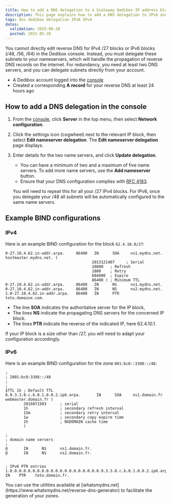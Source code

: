 ```yaml
---
title: How to add a DNS delegation to a Scaleway Dedibox IP address block
description: This page explains how to add a DNS delegation to IPv6 and IPv4 on Scaleway Dedibox.
tags: dns dedibox delegation IPv6 IPv4
dates:
  validation: 2025-08-28
  posted: 2021-05-26
---
```



You cannot directly edit reverse DNS for IPv4 /27 blocks or IPv6 blocks (/48, /56, /64) in the Dedibox console.
Instead, you must delegate these subnets to your nameservers, which will handle the propagation of reverse DNS records on the internet. For redundancy, you need at least two DNS servers, and you can delegate subnets directly from your account.

<Requirements />

- A Dedibox account logged into the [console](https://console.online.net)
- Created a corresponding **A record** for your reverse DNS at least 24 hours ago

## How to add a DNS delegation in the console

1. From the [console](https://console.online.net), click **Server** in the top menu, then select **Network configuration**.
    <Lightbox image={image} alt="" />
2. Click the settings icon (cogwheel) next to the relevant IP block, then select **Edit nameserver delegation**. The **Edit nameserver delegation** page displays.
    <Lightbox image={image2} alt="" />
3. Enter details for the two name servers, and click **Update delegation**.
    <Message type="tip">
      - You can have a minimum of two and a maximum of five name servers. To add more name servers, use the **Add nameserver** button.
      - Ensure that your DNS configuration complies with [RFC 4183](https://datatracker.ietf.org/doc/html/rfc4183).
    </Message>

      You will need to repeat this for all your /27 IPv4 blocks. For IPv6, once you delegate your /48 all subnets will be automatically configured to the same name servers.

## Example BIND configurations

### IPv4

Here is an example BIND configuration for the block `62.4.10.0/27`:

```
0-27.10.4.62.in-addr.arpa.     86400   IN      SOA     ns1.mydns.net. hostmaster.mydns.net. (
                                      2013121407     ; Serial
                                      10800   ; Refresh
                                      1800    ; Retry
                                      604800  ; Expire
                                      86400 ) ; Minimum TTL
0-27.10.4.62.in-addr.arpa.     86400   IN      NS      ns1.mydns.net.
0-27.10.4.62.in-addr.arpa.     86400   IN      NS      ns2.mydns.net.
1.0-27.10.4.62.in-addr.arpa.   86400   IN      PTR     toto.domaine.com.
```

- The line **SOA** indicates the authoritative server for the IP block,
- The lines **NS** indicate the propagating DNS servers for the concerned IP block.
- The lines **PTR** indicate the reverse of the indicated IP, here 62.4.10.1.

<Message type="note">
  If your IP block is a size other than /27, you will need to adapt your configuration accordingly.
</Message>

### IPv6

Here is an example BIND configuration for the zone `001:bc8::3398::/48`:

```
;
; 2001:bc8:3398::/48
;
;
$TTL 1h ; Default TTL
8.9.3.3.8.c.b.0.1.0.0.2.ip6.arpa.       IN      SOA     ns1.domain.fr  webmaster.domain.fr (
        2016071503      ; serial
        1h              ; secondary refresh interval
        15m             ; secondary retry interval
        1w              ; secondary copy expire time
        1h              ; NXDOMAIN cache time
        )

;
; domain name servers
;
@       IN      NS      ns1.domain.fr.
@       IN      NS      ns2.domain.fr.


; IPv6 PTR entries
1.0.0.0.0.0.0.0.0.0.0.0.0.0.0.0.0.0.0.0.8.9.3.3.8.c.b.0.1.0.0.2.ip6.arpa.    IN    PTR    toto.domain.fr.
```

<Message type="tip">
  You can use the utilities available at [whatsmydns.net](https://www.whatsmydns.net/reverse-dns-generator) to facilitate the generation of your zones.
</Message>


